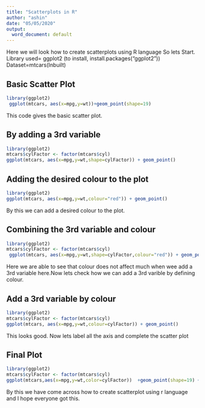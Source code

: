 ```yaml
---
title: "Scatterplots in R"
author: "ashin"
date: "05/05/2020"
output:
  word_document: default
---
```



Here we will look how to create scatterplots using R language
So lets Start.
Library used= ggplot2
(to install, install.packages("ggplot2"))
Dataset=mtcars(Inbuilt)


## Basic Scatter Plot



```r
library(ggplot2)
 ggplot(mtcars, aes(x=mpg,y=wt))+geom_point(shape=19)
```
 

This code gives the basic scatter plot.


## By adding a 3rd variable


```r
library(ggplot2)
mtcars$cylFactor <- factor(mtcars$cyl)
ggplot(mtcars, aes(x=mpg,y=wt,shape=cylFactor)) + geom_point()
```

## Adding the desired colour to the plot



```r
library(ggplot2)
ggplot(mtcars, aes(x=mpg,y=wt,colour="red")) + geom_point()

```

By this we can add a desired colour to the plot.

## Combining the 3rd variable and colour

```r
library(ggplot2)
mtcars$cylFactor <- factor(mtcars$cyl)
 ggplot(mtcars, aes(x=mpg,y=wt,shape=cylFactor,colour="red")) + geom_point()
```

Here we are able to see that colour does not affect much when wee add a 3rd variable here.Now lets check how we can add a 3rd varible by defining colour.

## Add a 3rd variable by colour



```r
library(ggplot2)
mtcars$cylFactor <- factor(mtcars$cyl)
ggplot(mtcars, aes(x=mpg,y=wt,colour=cylFactor)) + geom_point()
```
This looks good. Now lets label all the axis and complete the scatter plot


## Final Plot




```r
library(ggplot2)
mtcars$cylFactor <- factor(mtcars$cyl)
ggplot(mtcars,aes(x=mpg,y=wt,color=cylFactor))  +geom_point(shape=19) +xlab("Miles Per Gallon") +ylab("Weight") +labs(colour = "Cylinders") +ggtitle("Scatterplot")
```


By this we have come across how to create scatterplot using r language and I hope everyone got this.




